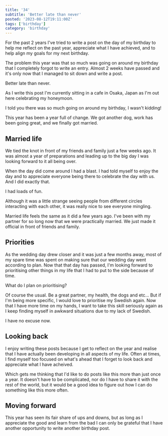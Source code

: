 ```yaml
---
title: '34'
subtitle: 'Better late than never'
posted: '2023-08-12T19:11:00Z'
tags: ['birthday']
category: 'birthday'
---
```


For the past 2 years I've tried to write a post on the day of my birthday to help me reflect on the past year, appreciate what I have achieved, and to help align my goals for my next birthday. 

The problem this year was that so much was going on around my birthday that I completely forgot to write an entry. Almost 2 weeks have passed and it's only now that I managed to sit down and write a post.

Better late than never.

As I write this post I'm currently sitting in a cafe in Osaka, Japan as I'm out here celebrating my honeymoon. 

I told you there was so much going on around my birthday, I wasn't kidding!

This year has been a year full of change. We got another dog, work has been going great, and we finally got married. 

## Married life

We tied the knot in front of my friends and family just a few weeks ago. It was almost a year of preparations and leading up to the big day I was looking forward to it all being over. 

When the day did come around I had a blast. I had told myself to enjoy the day and to appreciate everyone being there to celebrate the day with us. And I did exactly that. 

I had loads of fun. 

Although it was a little strange seeing people from different circles interacting with each other, it was really nice to see everyone mingling.

Married life feels the same as it did a few years ago. I've been with my partner for so long now that we were practically married. We just made it official in front of friends and family. 

## Priorities

As the wedding day drew closer and it was just a few months away, most of my spare time was spent on making sure that our wedding day went according to plan. Now that that day has passed, I'm looking forward to prioritising other things in my life that I had to put to the side because of time.

What do I plan on prioritising? 

Of course the usual. Be a great partner, my health, the dogs and etc... But if I'm being more specific, I would love to prioritise my Swedish again. Now that I have more time on my hands, I want to take this skill seriously again as I keep finding myself in awkward situations due to my lack of Swedish. 

I have no excuse now.

## Looking back
 
I enjoy writing these posts because I get to reflect on the year and realise that I have actually been developing in all aspects of my life. Often at times, I find myself too focused on what's ahead that I forget to look back and appreciate what I have acheived.

Which gets me thinking that I'd like to do posts like this more than just once a year. It doesn't have to be complicated, nor do I have to share it with the rest of the world, but it would be a good idea to figure out how I can do something like this more often.

## Moving forward

This year has seen its fair share of ups and downs, but as long as I appreciate the good and learn from the bad I can only be grateful that I have another opportunity to write another birthday post.
